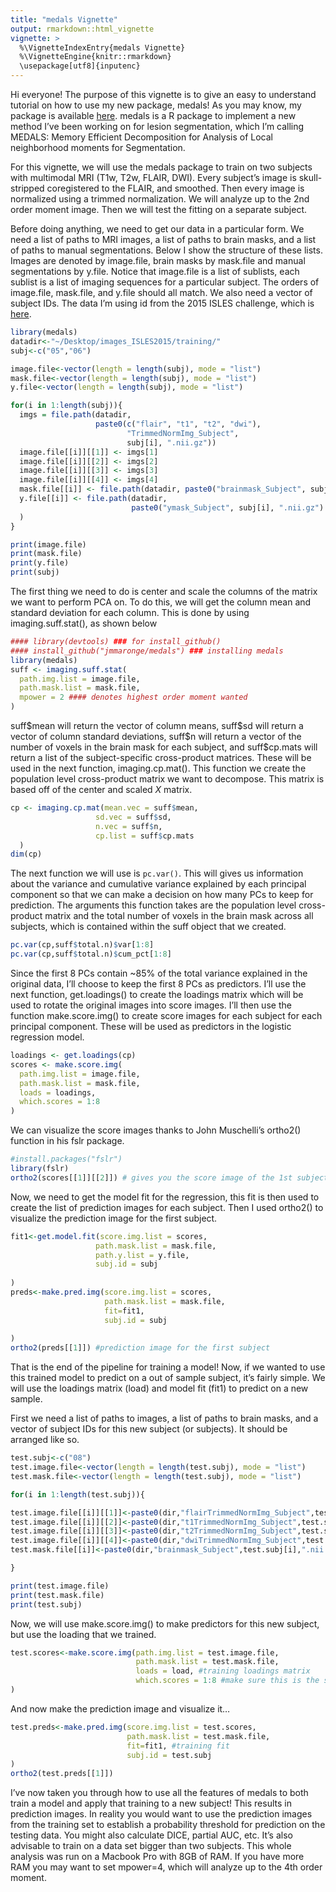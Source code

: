 ```yaml
---
title: "medals Vignette"
output: rmarkdown::html_vignette
vignette: >
  %\VignetteIndexEntry{medals Vignette}
  %\VignetteEngine{knitr::rmarkdown}
  \usepackage[utf8]{inputenc}
---
```


Hi everyone! The purpose of this vignette is to give an easy to understand tutorial on how to use my new package, medals! As you may know, my package is available [here](https://github.com/JMMaronge/medals). medals is a R package to implement a new method I've been working on for lesion segmentation, which I'm calling MEDALS: Memory Efficient Decomposition for Analysis of Local neighborhood moments for Segmentation.  

For this vignette, we will use the medals package to train on two subjects with multimodal MRI (T1w, T2w, FLAIR, DWI).  Every subject's image is skull-stripped coregistered to the FLAIR, and smoothed. Then every image is normalized using a trimmed normalization. We will analyze up to the 2nd order moment image. Then we will test the fitting on a separate subject.

Before doing anything, we need to get our data in a particular form. We need a list of paths to MRI images, a list of paths to brain masks, and a list of paths to manual segmentations.  Below I show the structure of these lists. Images are denoted by image.file, brain masks by mask.file and manual segmentations by y.file. Notice that image.file is a list of sublists, each sublist is a list of imaging sequences for a particular subject. The orders of image.file, mask.file, and y.file should all match. We also need a vector of subject IDs.  The data I'm using id from the 2015 ISLES challenge, which is [here](http://www.isles-challenge.org/ISLES2015/).

```r
library(medals)
datadir<-"~/Desktop/images_ISLES2015/training/"
subj<-c("05","06")

image.file<-vector(length = length(subj), mode = "list")
mask.file<-vector(length = length(subj), mode = "list")
y.file<-vector(length = length(subj), mode = "list")

for(i in 1:length(subj)){
  imgs = file.path(datadir,
                   paste0(c("flair", "t1", "t2", "dwi"),
                          "TrimmedNormImg_Subject",
                          subj[i], ".nii.gz"))
  image.file[[i]][[1]] <- imgs[1]
  image.file[[i]][[2]] <- imgs[2]
  image.file[[i]][[3]] <- imgs[3]
  image.file[[i]][[4]] <- imgs[4]
  mask.file[[i]] <- file.path(datadir, paste0("brainmask_Subject", subj[i], ".nii.gz"))
  y.file[[i]] <- file.path(datadir, 
                           paste0("ymask_Subject", subj[i], ".nii.gz")
  )
}
```

```r
print(image.file)
print(mask.file)
print(y.file)
print(subj)
```

The first thing we need to do is center and scale the columns of the matrix we want to perform PCA on. To do this, we will get the column mean and standard deviation for each column. This is done by using imaging.suff.stat(), as shown below

```r
#### library(devtools) ### for install_github()
#### install_github("jmmaronge/medals") ### installing medals
library(medals)
suff <- imaging.suff.stat(
  path.img.list = image.file,
  path.mask.list = mask.file,
  mpower = 2 #### denotes highest order moment wanted
)
```
  
suff\$mean will return the vector of column means, suff\$sd will return a vector of column standard deviations, suff\$n will return a vector of the number of voxels in the brain mask for each subject, and suff\$cp.mats will return a list of the subject-specific cross-product matrices. These will be used in the next function, imaging.cp.mat(). This function we create the population level cross-product matrix we want to decompose. This matrix is based off of the center and scaled $X$ matrix.

```r
cp <- imaging.cp.mat(mean.vec = suff$mean,
                   sd.vec = suff$sd,
                   n.vec = suff$n,
                   cp.list = suff$cp.mats
  )
dim(cp)
```

The next function we will use is `pc.var()`. This will gives us information about the variance and cumulative variance explained by each principal component so that we can make a decision on how many PCs to keep for prediction. The arguments this function takes are the population level cross-product matrix and the total number of voxels in the brain mask across all subjects, which is contained within the suff object that we created.

```r
pc.var(cp,suff$total.n)$var[1:8]
pc.var(cp,suff$total.n)$cum_pct[1:8]
```

Since the first 8 PCs contain ~85% of the total variance explained in the original data, I'll choose to keep the first 8 PCs as predictors. I'll use the next function, get.loadings() to create the loadings matrix which will be used to rotate the original images into score images. I'll then use the function make.score.img() to create score images for each subject for each principal component. These will be used as predictors in the logistic regression model.

```r
loadings <- get.loadings(cp)
scores <- make.score.img(
  path.img.list = image.file,
  path.mask.list = mask.file,
  loads = loadings,
  which.scores = 1:8
)
```

We can visualize the score images thanks to John Muschelli's ortho2() function in his fslr package.

```r
#install.packages("fslr")
library(fslr)
ortho2(scores[[1]][[2]]) # gives you the score image of the 1st subject, 2nd PC
```

Now, we need to get the model fit for the regression, this fit is then used to create the list of prediction images for each subject. Then I used ortho2() to visualize the prediction image for the first subject.

```r
fit1<-get.model.fit(score.img.list = scores,
                   path.mask.list = mask.file,
                   path.y.list = y.file,
                   subj.id = subj
  
)
preds<-make.pred.img(score.img.list = scores,
                     path.mask.list = mask.file,
                     fit=fit1,
                     subj.id = subj
  
)
ortho2(preds[[1]]) #prediction image for the first subject
```

That is the end of the pipeline for training a model! Now, if we wanted to use this trained model to predict on a out of sample subject, it's fairly simple. We will use the loadings matrix (load) and model fit (fit1) to predict on a new sample.

First we need a list of paths to images, a list of paths to brain masks, and a vector of subject IDs for this new subject (or subjects). It should be arranged like so.

```r
test.subj<-c("08")
test.image.file<-vector(length = length(test.subj), mode = "list")
test.mask.file<-vector(length = length(test.subj), mode = "list")

for(i in 1:length(test.subj)){

test.image.file[[i]][[1]]<-paste0(dir,"flairTrimmedNormImg_Subject",test.subj[i],".nii.gz") 
test.image.file[[i]][[2]]<-paste0(dir,"t1TrimmedNormImg_Subject",test.subj[i],".nii.gz") 
test.image.file[[i]][[3]]<-paste0(dir,"t2TrimmedNormImg_Subject",test.subj[i],".nii.gz") 
test.image.file[[i]][[4]]<-paste0(dir,"dwiTrimmedNormImg_Subject",test.subj[i],".nii.gz") 
test.mask.file[[i]]<-paste0(dir,"brainmask_Subject",test.subj[i],".nii.gz")

}
```

```r
print(test.image.file)
print(test.mask.file)
print(test.subj)
```

Now, we will use make.score.img() to make predictors for this new subject, but use the loading that we trained.

```r
test.scores<-make.score.img(path.img.list = test.image.file,
                            path.mask.list = test.mask.file,
                            loads = load, #training loadings matrix
                            which.scores = 1:8 #make sure this is the same as what your training set used
)
```

And now make the prediction image and visualize it...

```r
test.preds<-make.pred.img(score.img.list = test.scores,
                          path.mask.list = test.mask.file,
                          fit=fit1, #training fit
                          subj.id = test.subj
)
ortho2(test.preds[[1]])
```

I've now taken you through how to use all the features of medals to both train a model and apply that training to a new subject! This results in prediction images. In reality you would want to use the prediction images from the training set to establish a probability threshold for prediction on the testing data. You might also calculate DICE, partial AUC, etc. It's also advisable to train on a data set bigger than two subjects. This whole analysis was run on a Macbook Pro with 8GB of RAM. If you have more RAM you may want to set mpower=4, which will analyze up to the 4th order moment. 






